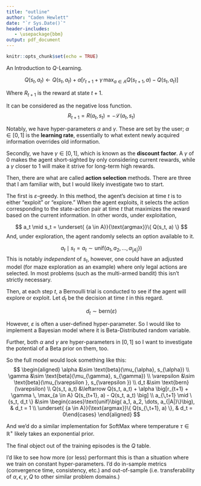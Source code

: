 ```yaml
---
title: "outline"
author: "Caden Hewlett"
date: "`r Sys.Date()`"
header-includes:
   - \usepackage{bbm}
output: pdf_document
---
```


```r
knitr::opts_chunk$set(echo = TRUE)
```

An Introduction to $Q$-Learning.


$$
Q(s_t, a_t) \leftarrow Q(s_t, a_t) + \alpha \big[r_{t+1} + \gamma  \, \max_{a \in A}  Q(s_{t+1}, a) - Q(s_t, a_t) \big]
$$

Where $R_{t+1}$ is the reward at state $t + 1$. 

It can be considered as the negative loss function.
$$
R_{t+1} = R(a_{t}, s_{t}) = - \mathcal{L}(a_t, s_t)
$$

Notably, we have hyper-parameters $\alpha$ and $\gamma$. These are set by the user;  $\alpha \in [0,1]$ is the **learning rate**, essentially to what extent newly acquired information overrides old information. 

Secondly, we have $\gamma \in [0,1]$, which is known as the **discount factor**.  A $\gamma$ of 0 makes the agent short-sighted by only considering current rewards, while a $\gamma$ closer to 1 will make it strive for long-term high rewards.


Then, there are what are called **action selection** methods. There are three that I am familiar with, but I would likely investigate two to start.

The first is $\varepsilon$-greedy. In this method, the agent's decision at time $t$ is to either "exploit" or "explore." When the agent exploits, it selects the action corresponding to the state-action pair at time $t$ that maximizes the reward based on the current information. In other words, under exploitation,

$$
a_t \mid s_t =  \underset{ {a \in A}}{\text{argmax}}\{ Q(s_t, a) \}
$$
And, under exploration, the agent randomly selects an option available to it.

$$
a_t \mid s_t = a_t \sim \text{unif}\big( a_1, a_2, \dots, a_{|A|}\}\big)
$$
This is notably *independent* of $s_t$, however, one could have an adjusted model (for maze exploration as an example) where only legal actions are selected. In most problems (such as the multi-armed bandit) this isn't strictly necessary.

Then, at each step $t$, a Bernoulli trial is conducted to see if the agent will explore or exploit. Let $d_t$ be the decision at time $t$ in this regard. 

$$
d_t \sim \text{bern}(\varepsilon)
$$

However, $\varepsilon$ is often a user-defined hyper-parameter. So I would like to  implement a Bayesian model where it is Beta-Distributed random variable. 

Further, both $\alpha$ and $\gamma$ are hyper-parameters in $[0, 1]$ so I want to investigate the potential of a Beta prior on them, too.

So the full model would look something like this:
$$
\begin{aligned}
\alpha &\sim \text{beta}(\mu_{\alpha}, s_{\alpha}) \\
\gamma &\sim \text{beta}(\mu_{\gamma}, s_{\gamma}) \\
\varepsilon &\sim \text{beta}(\mu_{\varepsilon }, s_{\varepsilon }) \\
d_t &\sim \text{bern}(\varepsilon) \\
Q(s_t, a_t) &\leftarrow Q(s_t, a_t) + \alpha \big[r_{t+1} + \gamma  \, \max_{a \in A}  Q(s_{t+1}, a) - Q(s_t, a_t) \big] \\
a_{\,t+1} \mid \{s_t, d_t \} &\sim \begin{cases}\text{unif}\big( a_1, a_2, \dots, a_{|A|}\}\big), & d_t = 1 \\ \underset{ {a \in A}}{\text{argmax}}\{ Q(s_{\,t+1}, a) \}, & d_t  = 0\end{cases}
\end{aligned}
$$

And we'd do a similar implementation for SoftMax where temperature $\tau \in \mathbb{R}^{+}$ likely takes an exponential prior. 

The final object out of the training episodes is the $Q$ table. 

I'd like to see how more (or less) performant this is than a situation where we train on constant hyper-parameters. I'd do in-sample metrics (convergence time, consistency, etc.) and out-of-sample (i.e. transferability of $\alpha, \epsilon, \gamma, Q$ to other similar problem domains.)
